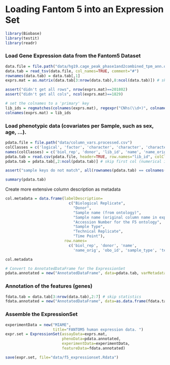 Loading Fantom 5 into an Expression Set
========================================================

```r
library(Biobase)
library(testit)
library(readr)
```


### Load Gene Expression data from the Fantom5 Dataset
```r
data.file = file.path("data/hg19.cage_peak_phase1and2combined_tpm_ann.osc.txt")
data.tab = read_tsv(data.file, col_names=TRUE, comment="#")
rownames(data.tab) = data.tab[,1]
exprs.mat = as.matrix(data.tab[3:nrow(data.tab),8:ncol(data.tab)]) # skip statistics and annotation

assert("didn't get all rows", nrow(exprs.mat)==201802)
assert("didn't get all cols", ncol(exprs.mat)==1829)

# set the colnames to a 'primary' key
lib_ids = regmatches(colnames(exprs.mat), regexpr("CNhs(\\d+)", colnames(exprs.mat)))
colnames(exprs.mat) = lib_ids
```

### Load phenotypic data (covariates per Sample, such as sex, age, ...). 
```r
pdata.file = file.path("data/column_vars.processed.csv")
colClasses = c('logical', 'factor', 'character', 'character', 'character', 'character', 'factor', 'logical', 'factor')
names(colClasses) = c('biol_rep', 'donor', 'lib_id', 'name', 'name_orig', 'obo_id', 'sample_type', 'tech_rep', 'time')
pdata.tab = read.csv(pdata.file, header=TRUE, row.names="lib_id", colClasses=colClasses)
pdata.tab = pdata.tab[,2:ncol(pdata.tab)] # skip first col (numerical ids)

assert("sample keys do not match", all(rownames(pdata.tab) == colnames(exprs.mat)))

summary(pdata.tab)
```

Create more extensive column description as metadata
```r
col.metadata = data.frame(labelDescription=
                            c("Biological Replicate", 
                              "Donor", 
                              "Sample name (from ontology)",
                              "Sample name (original column name in expression data)",
                              "Accession Number for the F5 ontology",
                              "Sample Type",
                              "Technical Replicate",
                              "Time Point"), 
                          row.names=
                            c('biol_rep', 'donor', 'name',
                              'name_orig', 'obo_id', 'sample_type', 'tech_rep', 'time'))

col.metadata

# Convert to AnnotatedDataFrame for the ExpressionSet
pdata.annotated = new("AnnotatedDataFrame", data=pdata.tab, varMetadata=col.metadata)
```

### Annotation of the features (genes)
```r
fdata.tab = data.tab[3:nrow(data.tab),2:7] # skip statistics
fdata.annotated = new("AnnotatedDataFrame", data=as.data.frame(fdata.tab))
```


### Assemble the ExpressionSet
```r
experimentData = new("MIAME",
                     title="FANTOM5 human expression data. ")
expr.set = ExpressionSet(assayData=exprs.mat, 
                         phenoData=pdata.annotated,
                         experimentData=experimentData,
                         featureData=fdata.annotated)

save(expr.set, file="data/f5_expressionset.Rdata")
```
